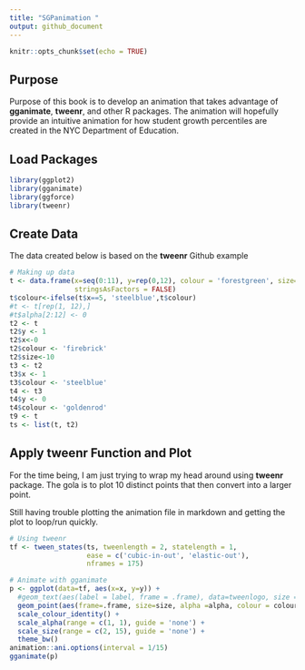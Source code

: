 ```yaml
---
title: "SGPanimation "
output: github_document
---
```


```r
knitr::opts_chunk$set(echo = TRUE)
```

## Purpose
Purpose of this book is to develop an animation that takes advantage of **gganimate**, **tweenr**, and other R packages. The animation will hopefully provide an intuitive animation for how student growth percentiles are created in the NYC Department of Education.

## Load Packages

```r
library(ggplot2)
library(gganimate)
library(ggforce)
library(tweenr)
```

## Create Data

The data created below is based on the **tweenr** Github example

```r
# Making up data
t <- data.frame(x=seq(0:11), y=rep(0,12), colour = 'forestgreen', size=0.5, alpha = 1, 
                stringsAsFactors = FALSE)
t$colour<-ifelse(t$x==5, 'steelblue',t$colour)
#t <- t[rep(1, 12),]
#t$alpha[2:12] <- 0
t2 <- t
t2$y <- 1
t2$x<-0
t2$colour <- 'firebrick'
t2$size<-10
t3 <- t2
t3$x <- 1
t3$colour <- 'steelblue'
t4 <- t3
t4$y <- 0
t4$colour <- 'goldenrod'
t9 <- t
ts <- list(t, t2)
```

## Apply **tweenr** Function and Plot
For the time being, I am just trying to wrap my head around using **tweenr** package. The gola is to plot 10 distinct points that then convert into a larger point.

Still having trouble plotting the animation file in markdown and getting the plot to loop/run quickly.
```r
# Using tweenr
tf <- tween_states(ts, tweenlength = 2, statelength = 1, 
                   ease = c('cubic-in-out', 'elastic-out'), 
                   nframes = 175)

# Animate with gganimate
p <- ggplot(data=tf, aes(x=x, y=y)) + 
  #geom_text(aes(label = label, frame = .frame), data=tweenlogo, size = 13) + 
  geom_point(aes(frame=.frame, size=size, alpha =alpha, colour = colour)) + 
  scale_colour_identity() + 
  scale_alpha(range = c(1, 1), guide = 'none') +
  scale_size(range = c(2, 15), guide = 'none') + 
  theme_bw()
animation::ani.options(interval = 1/15)
gganimate(p)
```
